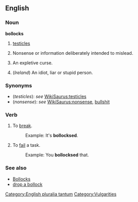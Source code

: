 ==English==

===Noun===
'''bollocks''' {{pluralonly}}

# {{UK}} [[testicle]]s
# {{UK}} Nonsense or information deliberately intended to mislead.
# {{UK}} An expletive curse.
# (''Ireland'') An idiot, liar or stupid person.

===Synonyms===
*(''testicles''): ''see'' [[WikiSaurus:testicles]]
*(''nonsense''): ''see'' [[WikiSaurus:nonsense]], {{US}} [[bullshit]]

===Verb===
{{en-infl-reg-sibilant|bollock|s||}}

# {{UK}} To [[break]].
#:Example:  It's '''bollocksed'''.
# {{UK}} To [[fail]] a task.
#:Example:  You '''bollocksed''' that.

===See also===
*[[Bollocks]]
*[[drop a bollock]]


[[Category:English pluralia tantum]]
[[Category:Vulgarities]]